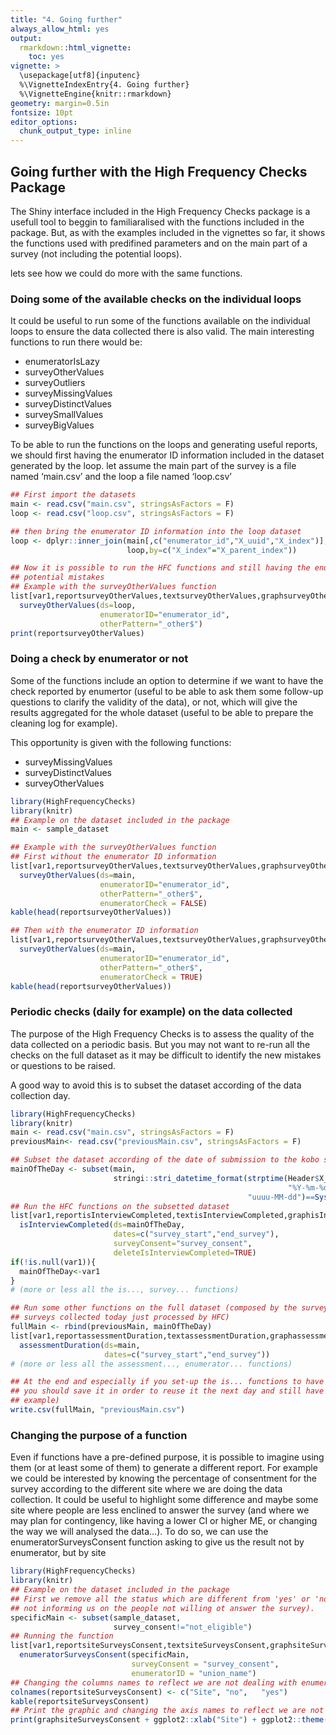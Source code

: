 ```yaml
---
title: "4. Going further"
always_allow_html: yes
output:
  rmarkdown::html_vignette:
    toc: yes
vignette: >
  \usepackage[utf8]{inputenc}
  %\VignetteIndexEntry{4. Going further}
  %\VignetteEngine{knitr::rmarkdown}
geometry: margin=0.5in
fontsize: 10pt
editor_options: 
  chunk_output_type: inline
---
```


## Going further with the High Frequency Checks Package

The Shiny interface included in the High Frequency Checks package is a usefull tool to beggin to familiaralised with the functions included in the package. But, as with the examples included in the vignettes so far, it shows the functions used with predifined parameters and on the main part of a survey (not including the potential loops).

lets see how we could do more with the same functions.

### Doing some of the available checks on the individual loops

It could be useful to run some of the functions available on the individual loops to ensure the data collected there is also valid. The main interesting functions to run there would be: 

- enumeratorIsLazy
- surveyOtherValues
- surveyOutliers
- surveyMissingValues
- surveyDistinctValues
- surveySmallValues
- surveyBigValues

To be able to run the functions on the loops and generating useful reports, we should first having the enumerator ID information included in the dataset generated by the loop.
let assume the main part of the survey is a file named 'main.csv' and the loop a file named 'loop.csv'

```r
## First import the datasets
main <- read.csv("main.csv", stringsAsFactors = F)
loop <- read.csv("loop.csv", stringsAsFactors = F)

## then bring the enumerator ID information into the loop dataset
loop <- dplyr::inner_join(main[,c("enumerator_id","X_uuid","X_index")],
                          loop,by=c("X_index"="X_parent_index"))

## Now it is possible to run the HFC functions and still having the enumerator ID information for the 
## potential mistakes
## Example with the surveyOtherValues function
list[var1,reportsurveyOtherValues,textsurveyOtherValues,graphsurveyOtherValues] <- 
  surveyOtherValues(ds=loop, 
                    enumeratorID="enumerator_id", 
                    otherPattern="_other$")
print(reportsurveyOtherValues)
```

### Doing a check by enumerator or not

Some of the functions include an option to determine if we want to have the check reported by enumertor (useful to be able to ask them some follow-up questions to clarify the validity of the data), or not, which will give the results aggregated for the whole dataset (useful to be able to prepare the cleaning log for example).

This opportunity is given with the following functions:

- surveyMissingValues
- surveyDistinctValues
- surveyOtherValues

```r
library(HighFrequencyChecks)
library(knitr)
## Example on the dataset included in the package
main <- sample_dataset

## Example with the surveyOtherValues function
## First without the enumerator ID information
list[var1,reportsurveyOtherValues,textsurveyOtherValues,graphsurveyOtherValues] <- 
  surveyOtherValues(ds=main, 
                    enumeratorID="enumerator_id", 
                    otherPattern="_other$", 
                    enumeratorCheck = FALSE)
kable(head(reportsurveyOtherValues))

## Then with the enumerator ID information
list[var1,reportsurveyOtherValues,textsurveyOtherValues,graphsurveyOtherValues] <- 
  surveyOtherValues(ds=main, 
                    enumeratorID="enumerator_id", 
                    otherPattern="_other$", 
                    enumeratorCheck = TRUE)
kable(head(reportsurveyOtherValues))
```

### Periodic checks (daily for example) on the data collected 

The purpose of the High Frequency Checks is to assess the quality of the data collected on a periodic basis. But you may not want to re-run all the checks on the full dataset as it may be difficult to identify the new mistakes or questions to be raised.

A good way to avoid this is to subset the dataset according of the data collection day.

```r
library(HighFrequencyChecks)
library(knitr)
main <- read.csv("main.csv", stringsAsFactors = F)
previousMain<- read.csv("previousMain.csv", stringsAsFactors = F)

## Subset the dataset according of the date of submission to the kobo server
mainOfTheDay <- subset(main, 
                       stringi::stri_datetime_format(strptime(Header$X_submission_time, 
                                                              "%Y-%m-%dT%H:%M:%OS"),
                                                     "uuuu-MM-dd")==Sys.Date())
## Run the HFC functions on the subsetted dataset
list[var1,reportisInterviewCompleted,textisInterviewCompleted,graphisInterviewCompleted] <- 
  isInterviewCompleted(ds=mainOfTheDay, 
                       dates=c("survey_start","end_survey"), 
                       surveyConsent="survey_consent", 
                       deleteIsInterviewCompleted=TRUE)
if(!is.null(var1)){
  mainOfTheDay<-var1
}
# (more or less all the is..., survey... functions)

## Run some other functions on the full dataset (composed by the surveys collected before today, and the 
## surveys collected today just processed by HFC)
fullMain <- rbind(previousMain, mainOfTheDay)
list[var1,reportassessmentDuration,textassessmentDuration,graphassessmentDuration] <- 
  assessmentDuration(ds=main,
                     dates=c("survey_start","end_survey"))
# (more or less all the assessment..., enumerator... functions)

## At the end and especially if you set-up the is... functions to have an action on the dataset, 
## you should save it in order to reuse it the next day and still have an accurate tracking sheet (for 
## example)
write.csv(fullMain, "previousMain.csv")
```

### Changing the purpose of a function

Even if functions have a pre-defined purpose, it is possible to imagine using them (or at least some of them) to generate a different report. 
For example we could be interested by knowing the percentage of consentment for the survey according to the different site where we are doing the data collection. It could be useful to highlight some difference and maybe some site where people are less enclined to answer the survey (and where we may plan for contingency, like having a lower CI or higher ME, or changing the way we will analysed the data...). To do so, we can use the enumeratorSurveysConsent function asking to give us the result not by enumerator, but by site

```r
library(HighFrequencyChecks)
library(knitr)
## Example on the dataset included in the package
## First we remove all the status which are different from 'yes' or 'no' (not eligible for example is 
## not informing us on the people not willing ot answer the survey).
specificMain <- subset(sample_dataset, 
                       survey_consent!="not_eligible")
## Running the function
list[var1,reportsiteSurveysConsent,textsiteSurveysConsent,graphsiteSurveysConsent] <- 
  enumeratorSurveysConsent(specificMain, 
                           surveyConsent = "survey_consent", 
                           enumeratorID = "union_name")
## Changing the columns names to reflect we are not dealing with enumerator ID
colnames(reportsiteSurveysConsent) <- c("Site",	"no",	"yes")
kable(reportsiteSurveysConsent)
## Print the graphic and changing the axis names to reflect we are not dealing with enumerator ID
print(graphsiteSurveysConsent + ggplot2::xlab("Site") + ggplot2::theme(legend.position='bottom'))
```


